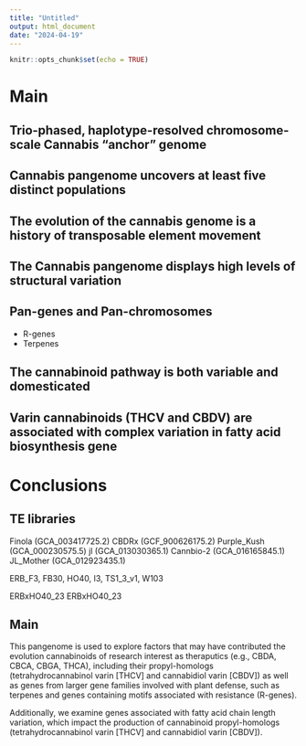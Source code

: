 ```yaml
---
title: "Untitled"
output: html_document
date: "2024-04-19"
---
```


```r
knitr::opts_chunk$set(echo = TRUE)
```


# Main


## Trio-phased, haplotype-resolved chromosome-scale Cannabis “anchor” genome



## Cannabis pangenome uncovers at least five distinct populations


## The evolution of the cannabis genome is a history of transposable element movement


## The Cannabis pangenome displays high levels of structural variation


## Pan-genes and Pan-chromosomes 

- R-genes
- Terpenes


## The cannabinoid pathway is both variable and domesticated


## Varin cannabinoids (THCV and CBDV) are associated with complex variation in fatty acid biosynthesis gene




# Conclusions




## TE libraries

Finola (GCA_003417725.2)
CBDRx (GCF_900626175.2)
Purple_Kush (GCA_000230575.5)
jl (GCA_013030365.1)
Cannbio-2 (GCA_016165845.1)
JL_Mother (GCA_012923435.1)


ERB_F3, FB30, HO40, I3, TS1_3_v1, W103


ERBxHO40_23
ERBxHO40_23


## Main


This pangenome is used to explore factors that may have contributed the evolution cannabinoids of research interest as theraputics (e.g., CBDA, CBCA, CBGA, THCA), including their propyl-homologs (tetrahydrocannabinol varin [THCV] and cannabidiol varin [CBDV]) as well as genes from larger gene families involved with plant defense, such as terpenes and genes containing motifs associated with resistance (R-genes).


Additionally, we examine genes associated with fatty acid chain length variation, which impact the production of cannabinoid propyl-homologs (tetrahydrocannabinol varin [THCV] and cannabidiol varin [CBDV]). 






